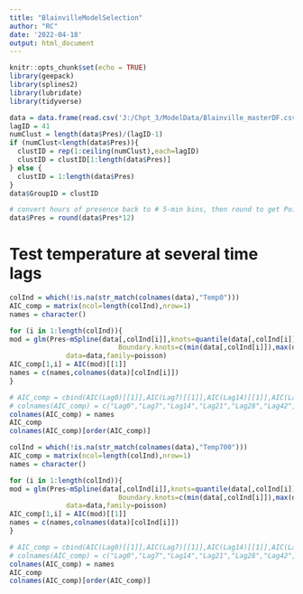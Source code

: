```yaml
---
title: "BlainvilleModelSelection"
author: "RC"
date: '2022-04-18'
output: html_document
---
```


```r
knitr::opts_chunk$set(echo = TRUE)
library(geepack)
library(splines2)
library(lubridate)
library(tidyverse)

data = data.frame(read.csv('J:/Chpt_3/ModelData/Blainville_masterDF.csv'))
lagID = 41 
numClust = length(data$Pres)/(lagID-1)
if (numClust<length(data$Pres)){
  clustID = rep(1:ceiling(numClust),each=lagID)
  clustID = clustID[1:length(data$Pres)]
} else {
  clustID = 1:length(data$Pres)
}
data$GroupID = clustID

# convert hours of presence back to # 5-min bins, then round to get Poisson dist
data$Pres = round(data$Pres*12)
```

# Test temperature at several time lags

```r

colInd = which(!is.na(str_match(colnames(data),"Temp0")))
AIC_comp = matrix(ncol=length(colInd),nrow=1)
names = character()

for (i in 1:length(colInd)){
mod = glm(Pres~mSpline(data[,colInd[i]],knots=quantile(data[,colInd[i]],probs=c(0.275,0.5,0.725)),
                           Boundary.knots=c(min(data[,colInd[i]]),max(data[,colInd[i]]))),
              data=data,family=poisson)
AIC_comp[1,i] = AIC(mod)[[1]]
names = c(names,colnames(data)[colInd[i]])
}

# AIC_comp = cbind(AIC(Lag0)[[1]],AIC(Lag7)[[1]],AIC(Lag14)[[1]],AIC(Lag21)[[1]],AIC(Lag28)[[1]],AIC(Lag42)[[1]],AIC(Lag56)[[1]])
# colnames(AIC_comp) = c("Lag0","Lag7","Lag14","Lag21","Lag28","Lag42","Lag56")
colnames(AIC_comp) = names
AIC_comp
colnames(AIC_comp)[order(AIC_comp)]
```






```r

colInd = which(!is.na(str_match(colnames(data),"Temp700")))
AIC_comp = matrix(ncol=length(colInd),nrow=1)
names = character()

for (i in 1:length(colInd)){
mod = glm(Pres~mSpline(data[,colInd[i]],knots=quantile(data[,colInd[i]],probs=c(0.275,0.5,0.725)),
                           Boundary.knots=c(min(data[,colInd[i]]),max(data[,colInd[i]]))),
              data=data,family=poisson)
AIC_comp[1,i] = AIC(mod)[[1]]
names = c(names,colnames(data)[colInd[i]])
}

# AIC_comp = cbind(AIC(Lag0)[[1]],AIC(Lag7)[[1]],AIC(Lag14)[[1]],AIC(Lag21)[[1]],AIC(Lag28)[[1]],AIC(Lag42)[[1]],AIC(Lag56)[[1]])
# colnames(AIC_comp) = c("Lag0","Lag7","Lag14","Lag21","Lag28","Lag42","Lag56")
colnames(AIC_comp) = names
AIC_comp
colnames(AIC_comp)[order(AIC_comp)]
```

